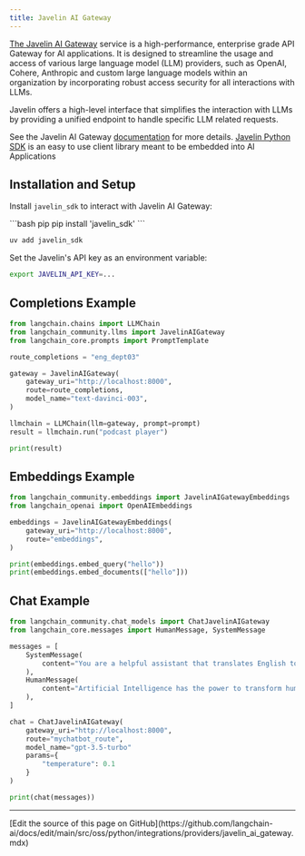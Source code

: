 ```yaml
---
title: Javelin AI Gateway
---
```


[The Javelin AI Gateway](https://www.getjavelin.io) service is a high-performance, enterprise grade API Gateway for AI applications.
It is designed to streamline the usage and access of various large language model (LLM) providers,
such as OpenAI, Cohere, Anthropic and custom large language models within an organization by incorporating
robust access security for all interactions with LLMs.

Javelin offers a high-level interface that simplifies the interaction with LLMs by providing a unified endpoint
to handle specific LLM related requests.

See the Javelin AI Gateway [documentation](https://docs.getjavelin.io) for more details.
[Javelin Python SDK](https://www.github.com/getjavelin/javelin-python) is an easy to use client library meant to be embedded into AI Applications

## Installation and Setup

Install `javelin_sdk` to interact with Javelin AI Gateway:

<CodeGroup>
```bash pip
pip install 'javelin_sdk'
```

```bash uv
uv add javelin_sdk
```
</CodeGroup>

Set the Javelin's API key as an environment variable:

```sh
export JAVELIN_API_KEY=...
```

## Completions Example

```python
from langchain.chains import LLMChain
from langchain_community.llms import JavelinAIGateway
from langchain_core.prompts import PromptTemplate

route_completions = "eng_dept03"

gateway = JavelinAIGateway(
    gateway_uri="http://localhost:8000",
    route=route_completions,
    model_name="text-davinci-003",
)

llmchain = LLMChain(llm=gateway, prompt=prompt)
result = llmchain.run("podcast player")

print(result)

```

## Embeddings Example

```python
from langchain_community.embeddings import JavelinAIGatewayEmbeddings
from langchain_openai import OpenAIEmbeddings

embeddings = JavelinAIGatewayEmbeddings(
    gateway_uri="http://localhost:8000",
    route="embeddings",
)

print(embeddings.embed_query("hello"))
print(embeddings.embed_documents(["hello"]))
```

## Chat Example
```python
from langchain_community.chat_models import ChatJavelinAIGateway
from langchain_core.messages import HumanMessage, SystemMessage

messages = [
    SystemMessage(
        content="You are a helpful assistant that translates English to French."
    ),
    HumanMessage(
        content="Artificial Intelligence has the power to transform humanity and make the world a better place"
    ),
]

chat = ChatJavelinAIGateway(
    gateway_uri="http://localhost:8000",
    route="mychatbot_route",
    model_name="gpt-3.5-turbo"
    params={
        "temperature": 0.1
    }
)

print(chat(messages))

```

---

<Callout icon="pen-to-square" iconType="regular">
  [Edit the source of this page on GitHub](https://github.com/langchain-ai/docs/edit/main/src/oss/python/integrations/providers/javelin_ai_gateway.mdx)
</Callout>
